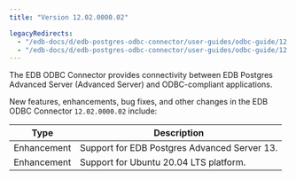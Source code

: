 ```yaml
---
title: "Version 12.02.0000.02"

legacyRedirects:
  - "/edb-docs/d/edb-postgres-odbc-connector/user-guides/odbc-guide/12.2.0.2/whats_new.html"
  - "/edb-docs/d/edb-postgres-odbc-connector/user-guides/odbc-guide/12.2.0.1/whats_new.html"
---
```


The EDB ODBC Connector provides connectivity between EDB Postgres Advanced Server (Advanced Server) and ODBC-compliant applications.

New features, enhancements, bug fixes, and other changes in the EDB ODBC Connector `12.02.0000.02` include:

| Type              | Description                                   |
| ----------------- | --------------------------------------------- | 
| Enhancement       | Support for EDB Postgres Advanced Server 13.  |
| Enhancement       | Support for Ubuntu 20.04 LTS platform.        |